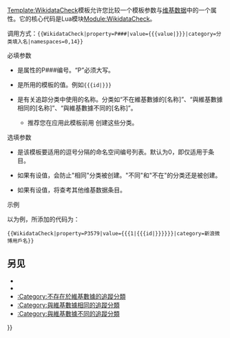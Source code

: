 {{high-use|28333}}
{{lua|模块:WikidataCheck}}
{{Lua侧边栏}}
[[Template:WikidataCheck]]模板允许您比较一个模板参数与[[维基数据]]中的一个属性。它的核心代码是Lua模块[[Module:WikidataCheck]]。

调用方式：<code><nowiki>{{WikidataCheck|property=P###|value={{{value|}}}|category=分类填入名|namespaces=0,14}}</nowiki></code>

;必填参数
*{{para|property}} 是属性的P###编号。“P”必须大写。
*{{para|value}} 是所用的模板的值。例如<code><nowiki>{{{id|}}}</nowiki></code>
*{{para|category}} 是有关追踪分类中使用的名称。分类如“不在維基數據的[名称]”、“與維基數據相同的[名称]”、“與維基數據不同的[名称]”。
**推荐您在应用此模板前用 {{tlx|hiddencat}} 创建这些分类。
;选填参数
*{{para|namespaces}} 是该模板要适用的逗号分隔的命名空间编号列表。默认为0，即仅适用于条目。
*{{para|nocatsame}} 如果有设值，会防止"相同"分类被创建。"不同"和"不在"的分类还是被创建。
*{{para|qid}} 如果有设值，将查考其他维基数据条目。

;示例

以{{tlx|Sinaweibo}}为例，所添加的代码为：

<code><nowiki>{{WikidataCheck|property=P3579|value={{{1|{{{id|}}}}}}|category=新浪微博用戶名}}</nowiki></code>

==另见==
*{{tl|Tracks Wikidata}}
*{{tl|Wikidata tracking category}} 
*[[:Category:不存在於維基數據的追蹤分類‎]]
*[[:Category:與維基數據相同的追蹤分類‎]]
*[[:Category:與維基數據不同的追蹤分類‎]]

<includeonly>{{Sandbox other||{{#switch:{{NAMESPACENUMBER}}
|10=
[[Category:維基數據模板]]
|#default=
[[Category:維基數據模組]][[Category:使用维基数据信息的模块]]
}}}}</includeonly>